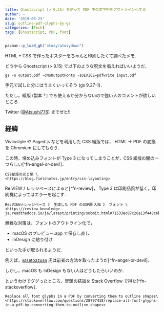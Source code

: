 ```yaml
---
title: Ghostscript (> 9.15) を使って PDF 中の文字列をアウトライン化する
author: ~
date: '2019-05-23'
slug: outline-pdf-glyphs-by-gs
categories: [Tech]
tags: [Ghostscript, PDF, font]
---
```


```r
pacman::p_load_gh("atusy/atusydown")
```

HTML + CSS で作ったポスターをちゃんと印刷したくて調べたメモ．

どうやら Ghostscript (> 9.15) で以下のような呪文を唱えればいいようだ．

```
gs -o output.pdf -dNoOutputFonts -sDEVICE=pdfwrite input.pdf
```

手元で試した分にはうまくいってそう (gs 9.27-1)．

ただし，組版 (製本？) でも使えるか分からないので強い人のコメントが欲しいところ．

Twitter ([\@Atsushi776](https://twitter.com/Atsushi776)) までゼヒ!!

## 経緯

Vivliostyle や Paged.js などを利用した CSS 組版では，
HTML -> PDF の変換を Chromium にしてもらう．

この時，埋め込みフォントが Type 3 になってしまうことが，CSS 組版の闇の一つらしい[^fn-angel-or-devil]．

```fn
CSS組版の光と闇 \
<https://blog.fieldnotes.jp/entry/css-layouting>
```

Re:VIEWナレッジベースによると[^fn-review]，
Type 3 は印刷品質が低く，印刷機によってはエラーを起こす．

```fn
Re:VIEWナレッジベース 》 生成した PDF の印刷所入稿 》 フォント \
<https://review-knowledge-ja.readthedocs.io/ja/latest/printing/submit.html#71533ec87c26e13f448c6bf22d8ef91b>
```


無難な対策は，フォントのアウトライン化で，

- macOS のプレビュー.app で保存し直し
- InDesign に貼り付け

といった手が取られるようだ．

例えば，[\@setoazusa](https://twitter.com/setoazusa) 氏は前者の方法を取ったようだ[^fn-angel-or-devil]．

しかし，macOS も InDesign もない人はどうしたらいいのか．

というわけでググったところ，冒頭の結論を Stack Overflow で得た[^fn-stackoverflow]．

```fn
Replace all font glyphs in a PDF by converting them to outline shapes\
<https://stackoverflow.com/questions/28797418/replace-all-font-glyphs-in-a-pdf-by-converting-them-to-outline-shapes>
```
